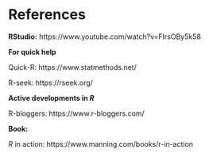 # References

**RStudio:** https://www.youtube.com/watch?v=FIrsOBy5k58

**For quick help**

Quick-R: https://www.statmethods.net/

R-seek: https://rseek.org/

**Active developments in *R* **

R-bloggers: https://www.r-bloggers.com/


**Book:** 

*R* in action: https://www.manning.com/books/r-in-action